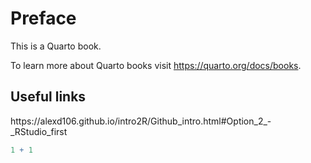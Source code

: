 # Preface {.unnumbered}

This is a Quarto book.

To learn more about Quarto books visit <https://quarto.org/docs/books>.

## Useful links

https://alexd106.github.io/intro2R/Github_intro.html#Option_2_-_RStudio_first


```r
1 + 1
```
